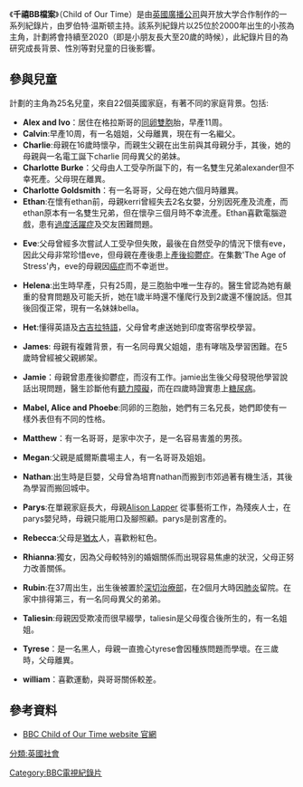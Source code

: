 {{電視節目信息框 
| 名稱 = 千禧BB檔案
| 原名 = child of our time
| 類型 = 紀錄片
| 演出 =Robert Winston 及25名兒童
| 每集長度 = 60分鐘
| 國家 = {{英國}}
| 首播頻道 = 英國廣播公司
| 開始 = 2001年
| 結束 = 至今
| 季數 = 9
}}
《'''千禧BB檔案'''》（Child of Our Time）是由[[英國廣播公司|英國廣播公司]]與开放大学合作制作的一系列紀錄片，由罗伯特·温斯顿主持。該系列紀錄片以25位於2000年出生的小孩為主角，計劃將會持續至2020（即是小朋友長大至20歲的時候），此紀錄片目的為研究成長背景、性別等對兒童的日後影響。

== 參與兒童 ==
計劃的主角為25名兒童，來自22個英國家庭，有著不同的家庭背景。包括:

*'''Alex and Ivo'''：居住在格拉斯哥的[[同卵雙胞|同卵雙胞]]胎，早產11周。
*'''Calvin''':早產10周，有一名姐姐，父母離異，現在有一名繼父。
*'''Charlie''':母親在16歲時懷孕，而親生父親在出生前與其母親分手，其後，她的母親與一名電工誕下charlie 同母異父的弟妹。
*'''Charlotte Burke'''：父母由人工受孕所誕下的，有一名雙生兄弟alexander但不幸死產。父母現在離異。
*'''Charlotte Goldsmith'''：有一名哥哥，父母在她六個月時離異。
*'''Ethan''':在懷有ethan前，母親kerri曾經失去2名女嬰，分別因死產及流產，而ethan原本有一名雙生兄弟，但在懷孕三個月時不幸流產。Ethan喜歡電腦遊戲，患有[[過度活躍症|過度活躍症]]及交友困難問題。

*'''Eve''':父母曾經多次嘗試人工受孕但失敗，最後在自然受孕的情況下懷有eve，因此父母非常珍惜eve，但母親在產後患上[[產後抑鬱症|產後抑鬱症]]。在集數'The Age of Stress'內，eve的母親因[[癌症|癌症]]而不幸逝世。

*'''Helena''':出生時早產，只有25周，是三胞胎中唯一生存的。醫生曾認為她有嚴重的發育問題及可能夭折，她在1歲半時還不懂爬行及到2歲還不懂說話。但其後回復正常，現有一名妹妹bella。

*'''Het''':懂得英語及[[古吉拉特語|古吉拉特語]]，父母曾考慮送她到印度寄宿學校學習。

*'''James''': 母親有複雜背景，有一名同母異父姐姐，患有哮喘及學習困難。在5歲時曾經被父親綁架。

*'''Jamie'''：母親曾患產後抑鬱症，而沒有工作。jamie出生後父母發現他學習說話出現問題，醫生診斷他有[[聽力障礙|聽力障礙]]，而在四歲時證實患上[[糖尿病|糖尿病]]。

*'''Mabel, Alice and Phoebe''':同卵的三胞胎，她們有三名兄長，她們即使有一樣外表但有不同的性格。

*'''Matthew'''：有一名哥哥，是家中次子，是一名容易害羞的男孩。

*'''Megan''':父親是威爾斯農場主人，有一名哥哥及姐姐。

*'''Nathan''':出生時是巨嬰，父母曾為培育nathan而搬到市郊過著有機生活，其後為學習而搬回城中。

*'''Parys''':在單親家庭長大，母親[[Alison_Lapper|Alison Lapper]] 從事藝術工作，為殘疾人士，在parys嬰兒時，母親只能用口及腳照顧。parys是剖宮產的。

*'''Rebecca''':父母是[[猶太|猶太]]人，喜歡粉紅色。

*'''Rhianna''':獨女，因為父母較特別的婚姻關係而出現容易焦慮的狀況，父母正努力改善關係。

*'''Rubin''':在37周出生，出生後被置於[[深切治療部|深切治療部]]，在2個月大時因[[肺炎|肺炎]]留院。在家中排得第三，有一名同母異父的弟弟。

*'''Taliesin''':母親因受欺凌而很早綴學，taliesin是父母復合後所生的，有一名姐姐。

*'''Tyrese'''：是一名黑人，母親一直擔心tyrese會因種族問題而學壞。在三歲時，父母離異。

*'''william'''：喜歡運動，與哥哥關係較差。
==參考資料==
* [http://www.bbc.co.uk/programmes/b0072bk8 BBC Child of Our Time website 官網]{{Wayback|url=http://www.bbc.co.uk/programmes/b0072bk8 |date=20100608072516 }}

[[分類:英國社會|分類:英國社會]]
[[Category:BBC電視紀錄片|Category:BBC電視紀錄片]]